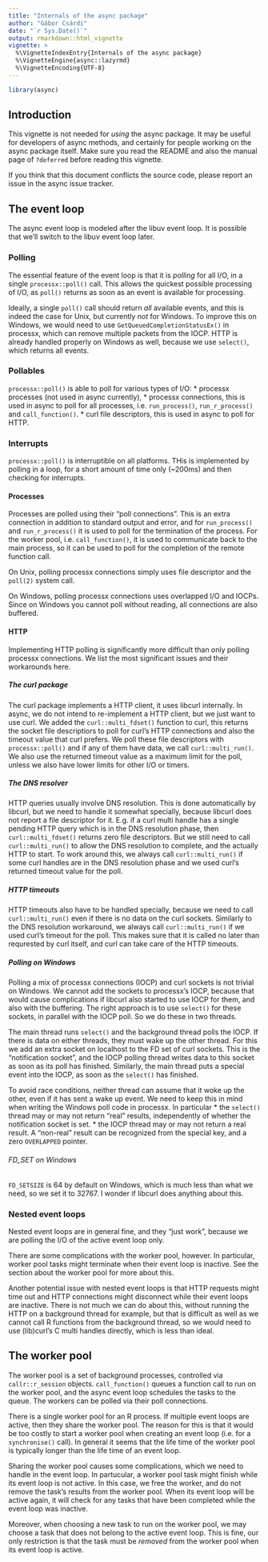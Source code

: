 ```yaml
---
title: "Internals of the async package"
author: "Gábor Csárdi"
date: "`r Sys.Date()`"
output: rmarkdown::html_vignette
vignette: >
  %\VignetteIndexEntry{Internals of the async package}
  %\VignetteEngine{async::lazyrmd}
  %\VignetteEncoding{UTF-8}
---
```


```r
library(async)
```

## Introduction

This vignette is not needed for _using_ the async package. It may be useful
for developers of async methods, and certainly for people working on the
async package itself. Make sure you read the README and also the manual
page of `?deferred` before reading this vignette.

If you think that this document conflicts the source code, please
report an issue in the async issue tracker.

## The event loop

The async event loop is modeled after the libuv event loop. It is possible
that we'll switch to the libuv event loop later.

### Polling

The essential feature of the event loop is that it is _polling_ for all I/O,
in a single `processx::poll()` call. This allows the quickest possible
processing of I/O, as `poll()` returns as soon as an event is available
for processing.

Ideally, a single `poll()` call should return _all_ available events, and
this is indeed the case for Unix, but currently _not_ for Windows. To
improve this on Windows, we would need to use `GetQueuedCompletionStatusEx()`
in processx, which can remove multiple packets from the IOCP. HTTP is
already handled properly on Windows as well, because we use `select()`,
which returns all events.

### Pollables

`processx::poll()` is able to poll for various types of I/O:
* processx processes (not used in async currently),
* processx connections, this is used in async to poll for all processes,
  i.e. `run_process()`, `run_r_process()` and `call_function()`.
* curl file descriptors, this is used in async to poll for HTTP.

### Interrupts

`processx::poll()` is interruptible on all platforms. THis is implemented
by polling in a loop, for a short amount of time only (~200ms) and then
checking for interrupts.

#### Processes

Processes are polled using their "poll connections". This is an extra
connection in addition to standard output and error, and for `run_process()`
and `run_r_process()` it is used to poll for the termination of the
process. For the worker pool, i.e. `call_function()`, it is used to
communicate back to the main process, so it can be used to poll for the
completion of the remote function call.

On Unix, polling processx connections simply uses file descriptor and the
`poll(2)` system call.

On Windows, polling processx connections uses overlapped I/O and IOCPs.
Since on Windows you cannot poll without reading, all connections are
also buffered.

#### HTTP

Implementing HTTP polling is significantly more difficult than only
polling processx connections. We list the most significant issues and
their workarounds here.

##### The curl package

The curl package implements a HTTP client, it uses libcurl internally.
In async, we do not intend to re-implement a HTTP client, but we just want
to use curl. We added the `curl::multi_fdset()` function to curl, this
returns the socket file descriptiors to poll for curl's HTTP connections
and also the timeout value that curl prefers. We poll these file
descriptors with `processx::poll()` and if any of them have data, we call
`curl::multi_run()`. We also use the returned timeout value as a maximum
limit for the poll, unless we also have lower limits for other I/O or
timers.

##### The DNS resolver

HTTP queries usually involve DNS resolution. This is done automatically
by libcurl, but we need to handle it somewhat specially, because libcurl
does not report a file descriptor for it. E.g. if a curl multi handle
has a single pending HTTP query which is in the DNS resolution phase, then
`curl::multi_fdset()` returns zero file descriptors. But we still need
to call `curl::multi_run()` to allow the DNS resolution to complete, and
the actually HTTP to start. To work around this, we always call
`curl::multi_run()` if some curl handles are in the DNS resolution phase
and we used curl's returned timeout value for the poll.

##### HTTP timeouts

HTTP timeouts also have to be handled specially, because we need to call
`curl::multi_run()` even if there is no data on the curl sockets. Similarly
to the DNS resolution workaround, we always call `curl::multi_run()` if
we used curl's timeout for the poll. This makes sure that it is called no
later than requrested by curl itself, and curl can take care of the
HTTP timeouts.

##### Polling on Windows

Polling a mix of processx connections (IOCP) and curl sockets is not
trivial on Windows. We cannot add the sockets to processx's IOCP, because
that would cause complications if libcurl also started to use IOCP for
them, and also with the buffering. The right approach is to use `select()`
for these sockets, in parallel with the IOCP poll. So we do these in two
threads.

The main thread runs `select()` and the background thread polls
the IOCP. If there is data on either threads, they must wake up the other
thread. For this we add an extra socket on localhost to the FD set of
curl sockets. This is the "notification socket", and the IOCP polling
thread writes data to this socket as soon as its poll has finished.
Similarly, the main thread puts a special event into the IOCP, as soon as
the `select()` has finished.

To avoid race conditions, neither thread can assume that it woke up the
other, even if it has sent a wake up event. We need to keep this in mind
when writing the Windows poll code in processx. In particular
* the `select()` thread may or may not return "real" results, independently
  of whether the notification socket is set.
* the IOCP thread may or may not return a real result. A "non-real" result
  can be recognized from the special key, and a zero `OVERLAPPED` pointer.

###### FD_SET on Windows

`FD_SETSIZE` is 64 by default on Windows, which is much less than
what we need, so we set it to 32767. I wonder if libcurl does anything
about this.

### Nested event loops

Nested event loops are in general fine, and they "just work", because we
are polling the I/O of the active event loop only.

There are some complications with the worker pool, however. In particular,
worker pool tasks might terminate when their event loop is inactive. See
the section about the worker pool for more about this.

Another potential issue with nested event loops is that HTTP requests
might time out and HTTP connections might disconnect while their event
loops are inactive. There is not much we can do about this, without running
the HTTP on a background thread for example, but that is difficult as well
as we cannot call R functions from the background thread, so we would need
to use (lib)curl's C multi handles directly, which is less than ideal.

## The worker pool

The worker pool is a set of background processes, controlled via
`callr::r_session` objects. `call_function()` queues a function call to
run on the worker pool, and the async event loop schedules the tasks to
the queue. The workers can be polled via their poll connections.

There is a single worker pool for an R process. If multiple event loops
are active, then they share the worker pool. The reason for this is that
it would be too costly to start a worker pool when creating an event loop
(i.e. for a `synchronise()` call). In general it seems that the life time
of the worker pool is typically longer than the life time of an event loop.

Sharing the worker pool causes some complications, which we need to handle
in the event loop. In partucular, a worker pool task might finish while
its event loop is not active. In this case, we free the worker, and do not
remove the task's results from the worker pool. When its event loop will be
active again, it will check for any tasks that have been completed while
the event loop was inactive.

Moreover, when choosing a new task to run on the worker pool, we may choose
a task that does not belong to the active event loop. This is fine, our
only restriction is that the task must be _removed_ from the worker pool
when its event loop is active.

